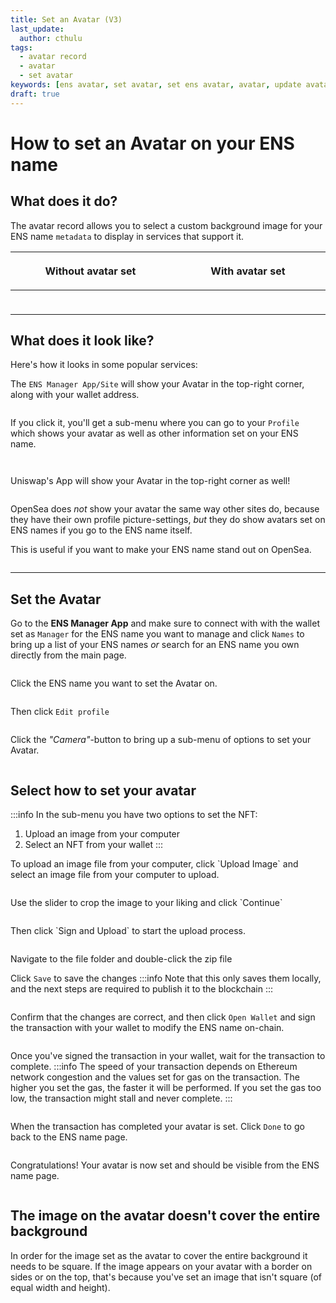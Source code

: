 ```yaml
---
title: Set an Avatar (V3)
last_update:
  author: cthulu
tags:
  - avatar record
  - avatar
  - set avatar
keywords: [ens avatar, set avatar, set ens avatar, avatar, update avatar, upload avatar, avatar on ens name, ens profile picture, profile picture, ens name background, background]
draft: true
---
```


# How to set an Avatar on your ENS name

## What does it do?
The avatar record allows you to select a custom background image for your ENS name `metadata` to display in services that support it.  

<table style={{borderRadius: '8px'}}>
    <thead>
        <tr>
            <th width="500px"><p>Without avatar set</p></th>
            <th width="500px"><p>With avatar set</p></th>
        </tr>
    </thead>
    <tbody>
        <tr>
            <td><p><Image img="/img/avatar_notset.webp"/></p></td>
            <td><p><Image img="/img/avatar_set.webp"/></p></td>
        </tr>
    </tbody>
</table>

## What does it look like?
Here's how it looks in some popular services:
<Tabs>
<TabItem value="ENS Manager" default>

The `ENS Manager App/Site` will show your Avatar in the top-right corner, along with your wallet address.

<BrowserWindow url="app.ens.domains">
<Image img="/img/howto/v3-set-avatar-services-ens.png"/>
</BrowserWindow>

If you click it, you'll get a sub-menu where you can go to your `Profile` which shows your avatar as well as
other information set on your ENS name.

<ImageWindow title="Go to your profile">
<p align={"center"}>
<Image img="/img/howto/v3-set-avatar-services-ens-2.png"/>
</p>
</ImageWindow>

<BrowserWindow url="app.ens.domains">
<p align={"center"}>
<div style={{'background-color': "#f2f4f7", 'padding': "25px"}}>
<Image img="/img/howto/v3-set-avatar-services-ens-3.png"/>
</div>
</p>
</BrowserWindow>

</TabItem>
<TabItem value="Uniswap">

Uniswap's App will show your Avatar in the top-right corner as well!

<BrowserWindow url="app.uniswap.org">
<Image img="/img/howto/v3-set-avatar-services-uniswap.png"/>
</BrowserWindow>
</TabItem>
<TabItem value="OpenSea">

OpenSea does _not_ show your avatar the same way other sites do, because they have their own profile picture-settings,
_but_ they do show avatars set on ENS names if you go to the ENS name itself.

This is useful if you want to make your ENS name stand out on OpenSea.

<BrowserWindow url="opensea.io">
<Image img="/img/howto/v3-set-avatar-services-opensea.png"/>
</BrowserWindow>
</TabItem>
</Tabs>

---

## Set the Avatar
Go to the <Link to="https://app.ens.domains"><b>ENS Manager App</b></Link> and make sure to connect with with the wallet set as `Manager` for the ENS name you want to manage and click `Names` to bring up a list
of your ENS names *or* search for an ENS name you own directly from the main page.

<BrowserWindow url="app.ens.domains">
  <p align="center">
    <div style={{'background-color': "#f2f4f7"}}>
      <Image img="/img/howto/v3-set-avatar-1.png"/>
    </div>
  </p>
</BrowserWindow>

Click the ENS name you want to set the Avatar on.
<BrowserWindow url="app.ens.domains">
  <p align="center">
    <div style={{'background-color': "#f2f4f7"}}>
      <Image img="/img/howto/v3-set-avatar-2.png"/>
    </div>
  </p>
</BrowserWindow>

Then click `Edit profile`
<BrowserWindow url="app.ens.domains">
  <p align="center">
    <div style={{'background-color': "#f2f4f7", 'padding': "25px"}}>
      <Image img="/img/howto/v3-set-avatar-3.png"/>
    </div>
  </p>
</BrowserWindow>

Click the *"Camera"*-button to bring up a sub-menu of options to set your Avatar.
<BrowserWindow url="app.ens.domains">
  <p align="center">
    <div style={{'background-color': "#f2f4f7", 'padding': "25px"}}>
      <Image img="/img/howto/v3-set-avatar-4.png"/>
    </div>
  </p>
</BrowserWindow>

## Select how to set your avatar

:::info
In the sub-menu you have two options to set the NFT:
 1. Upload an image from your computer
 1. Select an NFT from your wallet
:::

<Tabs>
<TabItem value="Upload an image from your computer">
To upload an image file from your computer, click `Upload Image` and select an image file from your computer to upload.
<BrowserWindow url="app.ens.domains">
  <p align="center">
    <div style={{'background-color': "#f2f4f7", 'padding': "25px"}}>
      <Image img="/img/howto/v3-set-avatar-5.png"/>
    </div>
  </p>
</BrowserWindow>
Use the slider to crop the image to your liking and click `Continue`
<BrowserWindow url="app.ens.domains">
  <p align="center">
    <div style={{'background-color': "#f2f4f7", 'padding': "25px"}}>
      <Image img="/img/howto/v3-set-avatar-6-upload-image-1.png"/>
    </div>
  </p>
</BrowserWindow>
Then click `Sign and Upload` to start the upload process.
<BrowserWindow url="app.ens.domains">
  <p align="center">
    <div style={{'background-color': "#f2f4f7", 'padding': "25px"}}>
      <Image img="/img/howto/v3-set-avatar-6-upload-image-2.png"/>
    </div>
  </p>
</BrowserWindow>
</TabItem>
<TabItem value="Select an NFT from your wallet">
<p>Navigate to the file folder and double-click the zip file</p>
</TabItem>
</Tabs>

Click `Save` to save the changes
:::info
Note that this only saves them locally, and the next steps are required to publish it to the blockchain
:::
<BrowserWindow url="app.ens.domains">
  <p align="center">
    <div style={{'background-color': "#f2f4f7", 'padding': "25px"}}>
      <Image img="/img/howto/v3-set-avatar-7.png"/>
    </div>
  </p>
</BrowserWindow>

Confirm that the changes are correct, and then click `Open Wallet` and sign the transaction with your wallet
to modify the ENS name on-chain.
<BrowserWindow url="app.ens.domains">
  <p align="center">
    <div style={{'background-color': "#f2f4f7", 'padding': "25px"}}>
      <Image img="/img/howto/v3-set-avatar-8.png"/>
    </div>
  </p>
</BrowserWindow>

Once you've signed the transaction in your wallet, wait for the transaction to complete.
:::info
The speed of your transaction depends on Ethereum network congestion and the values set for gas on the transaction.
The higher you set the gas, the faster it will be performed.
If you set the gas too low, the transaction might stall and never complete.
:::
<BrowserWindow url="app.ens.domains">
  <p align="center">
    <div style={{'background-color': "#f2f4f7", 'padding': "25px"}}>
      <Image img="/img/howto/v3-set-avatar-9.png"/>
    </div>
  </p>
</BrowserWindow>

When the transaction has completed your avatar is set. Click `Done` to go back to the ENS name page.
<BrowserWindow url="app.ens.domains">
  <p align="center">
    <div style={{'background-color': "#f2f4f7", 'padding': "25px"}}>
      <Image img="/img/howto/v3-set-avatar-10.png"/>
    </div>
  </p>
</BrowserWindow>

Congratulations! Your avatar is now set and should be visible from the ENS name page.
<BrowserWindow url="app.ens.domains">
  <p align="center">
    <div style={{'background-color': "#f2f4f7", 'padding': "25px"}}>
      <Image img="/img/howto/v3-set-avatar-11.png"/>
    </div>
  </p>
</BrowserWindow>

## The image on the avatar doesn't cover the entire background
In order for the image set as the avatar to cover the entire background it needs to be square.
If the image appears on your avatar with a border on sides or on the top, that's because you've set an image that isn't square (of equal width and height).

